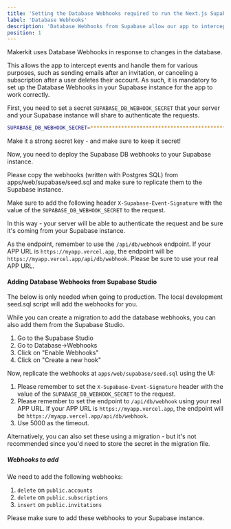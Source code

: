 ```yaml
---
title: 'Setting the Database Webhooks required to run the Next.js Supabase SaaS kit'
label: 'Database Webhooks'
description: 'Database Webhooks from Supabase allow our app to intercept events and handle them. Learn how to setup database webhooks.'
position: 1
---
```


Makerkit uses Database Webhooks in response to changes in the database.

This allows the app to intercept events and handle them for various purposes, such as sending emails after an invitation, or canceling a subscription after a user deletes their account. As such, it is mandatory to set up the Database Webhooks in your Supabase instance for the app to work correctly.

First, you need to set a secret `SUPABASE_DB_WEBHOOK_SECRET` that your server and your Supabase instance will share to authenticate the requests.

```bash
SUPABASE_DB_WEBHOOK_SECRET=**************************************************
```

Make it a strong secret key - and make sure to keep it secret!

Now, you need to deploy the Supabase DB webhooks to your Supabase instance.

Please copy the webhooks (written with Postgres SQL) from apps/web/supabase/seed.sql and make sure to replicate them to the Supabase instance.

Make sure to add the following header `X-Supabase-Event-Signature` with the value of the `SUPABASE_DB_WEBHOOK_SECRET` to the request.

In this way - your server will be able to authenticate the request and be sure it's coming from your Supabase instance.

As the endpoint, remember to use the `/api/db/webhook` endpoint. If your APP URL is `https://myapp.vercel.app`, the endpoint will be `https://myapp.vercel.app/api/db/webhook`. Please be sure to use your real APP URL.

#### Adding Database Webhooks from Supabase Studio

The below is only needed when going to production. The local development seed.sql script will add the webhooks for you.

While you can create a migration to add the database webhooks, you can also add them from the Supabase Studio.

1. Go to the Supabase Studio
2. Go to Database->Webhooks
3. Click on "Enable Webhooks"
4. Click on "Create a new hook"

Now, replicate the webhooks at `apps/web/supabase/seed.sql` using the UI:

1. Please remember to set the `X-Supabase-Event-Signature` header with the value of the `SUPABASE_DB_WEBHOOK_SECRET` to the request.
2. Please remember to set the endpoint to `/api/db/webhook` using your real APP URL. If your APP URL is `https://myapp.vercel.app`, the endpoint will be `https://myapp.vercel.app/api/db/webhook`.
3. Use 5000 as the timeout.

Alternatively, you can also set these using a migration - but it's not recommended since you'd need to store the secret in the migration file.

##### Webhooks to add

We need to add the following webhooks:

1. `delete` on `public.accounts`
2. `delete` on `public.subscriptions`
3. `insert` on `public.invitations`

Please make sure to add these webhooks to your Supabase instance.
